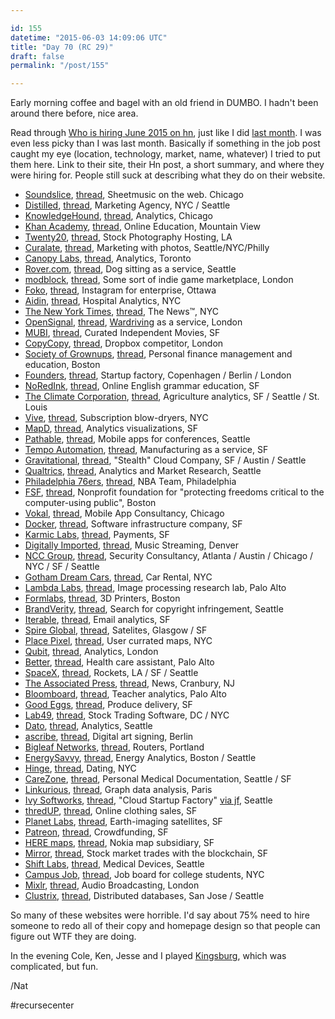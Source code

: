 ```yaml
---

id: 155
datetime: "2015-06-03 14:09:06 UTC"
title: "Day 70 (RC 29)"
draft: false
permalink: "/post/155"

---
```


Early morning coffee and bagel with an old friend in DUMBO. I hadn't been around there before, nice area.

Read through [Who is hiring June 2015 on hn](https://news.ycombinator.com/item?id=9639001), just like I did [last month](https://writing.natwelch.com/post/127). I was even less picky than I was last month. Basically if something in the job post caught my eye (location, technology, market, name, whatever) I tried to put them here. Link to their site, their Hn post, a short summary, and where they were hiring for. People still suck at describing what they do on their website.

 - [Soundslice](https://www.soundslice.com/), [thread](https://news.ycombinator.com/item?id=9639034), Sheetmusic on the web. Chicago
 - [Distilled](http://www.distilled.net), [thread](https://news.ycombinator.com/item?id=9639062), Marketing Agency, NYC / Seattle
 - [KnowledgeHound](http://knowledgehound.com/), [thread](https://news.ycombinator.com/item?id=9639063), Analytics, Chicago
 - [Khan Academy](https://www.khanacademy.org/), [thread](https://news.ycombinator.com/item?id=9639106), Online Education, Mountain View
 - [Twenty20](https://www.twenty20.com/), [thread](https://news.ycombinator.com/item?id=9639107), Stock Photography Hosting, LA
 - [Curalate](http://www.curalate.com/), [thread](https://news.ycombinator.com/item?id=9639145), Marketing with photos, Seattle/NYC/Philly
 - [Canopy Labs](https://canopylabs.com/), [thread](https://news.ycombinator.com/item?id=9639183), Analytics, Toronto
 - [Rover.com](https://www.rover.com/), [thread](https://news.ycombinator.com/item?id=9639188), Dog sitting as a service, Seattle
 - [modblock](http://modblock.net/), [thread](https://news.ycombinator.com/item?id=9639198), Some sort of indie game marketplace, London
 - [Foko](http://foko.co/), [thread](https://news.ycombinator.com/item?id=9639218), Instagram for enterprise, Ottawa
 - [Aidin](http://www.myaidin.com/index.html), [thread](https://news.ycombinator.com/item?id=9639235), Hospital Analytics, NYC
 - [The New York Times](http://developers.nytimes.com/careers/), [thread](https://news.ycombinator.com/item?id=9639292), The News&#8482;, NYC
 - [OpenSignal](http://opensignal.com/), [thread](https://news.ycombinator.com/item?id=9639339), [Wardriving](https://en.wikipedia.org/wiki/Wardriving) as a service, London
 - [MUBI](https://mubi.com/), [thread](https://news.ycombinator.com/item?id=9639385), Curated Independent Movies, SF
 - [CopyCopy](https://www.copycopy.cc/), [thread](https://news.ycombinator.com/item?id=9639387), Dropbox competitor, London
 - [Society of Grownups](https://www.societyofgrownups.com/), [thread](https://news.ycombinator.com/item?id=9639404), Personal finance management and education, Boston
 - [Founders](http://founders.as/), [thread](https://news.ycombinator.com/item?id=9639583), Startup factory, Copenhagen / Berlin / London
 - [NoRedInk](https://www.noredink.com/), [thread](https://news.ycombinator.com/item?id=9639621), Online English grammar education, SF
 - [The Climate Corporation](http://www.climate.com/), [thread](https://news.ycombinator.com/item?id=9639654), Agriculture analytics,  SF / Seattle / St. Louis
 - [Vive](https://vive.co/), [thread](https://news.ycombinator.com/item?id=9639656), Subscription blow-dryers, NYC
 - [MapD](http://www.mapd.com/), [thread](https://news.ycombinator.com/item?id=9639719), Analytics visualizations, SF
 - [Pathable](https://pathable.com/), [thread](https://news.ycombinator.com/item?id=9639725), Mobile apps for conferences, Seattle
 - [Tempo Automation](http://www.tempoautomation.com/), [thread](https://news.ycombinator.com/item?id=9639750), Manufacturing as a service, SF
 - [Gravitational](http://gravitational.io), [thread](https://news.ycombinator.com/item?id=9639751), "Stealth" Cloud Company,  SF / Austin / Seattle
 - [Qualtrics](http://www.qualtrics.com/), [thread](https://news.ycombinator.com/item?id=9639759), Analytics and Market Research, Seattle
 - [Philadelphia 76ers](http://nbateamjobs.teamworkonline.com/teamwork/jobs/jobskey.cfm?s=76ers), [thread](https://news.ycombinator.com/item?id=9639912), NBA Team, Philadelphia
 - [FSF](https://www.fsf.org/), [thread](https://news.ycombinator.com/item?id=9639913), Nonprofit foundation for "protecting freedoms critical to the computer-using public", Boston
 - [Vokal](http://www.vokal.io/), [thread](https://news.ycombinator.com/item?id=9640098), Mobile App Consultancy, Chicago
 - [Docker](https://www.docker.com/), [thread](https://news.ycombinator.com/item?id=9640180), Software infrastructure company, SF
 - [Karmic Labs](https://karmiclabs.com/), [thread](https://news.ycombinator.com/item?id=9640449), Payments, SF
 - [Digitally Imported](http://www.di.fm/), [thread](https://news.ycombinator.com/item?id=9640480), Music Streaming, Denver
 - [NCC Group](https://www.nccgroup.trust/us/), [thread](https://news.ycombinator.com/item?id=9640629), Security Consultancy, Atlanta / Austin / Chicago / NYC / SF / Seattle
 - [Gotham Dream Cars](https://www.gothamdreamcars.com/), [thread](https://news.ycombinator.com/item?id=9640651), Car Rental, NYC
 - [Lambda Labs](https://lambdal.com/), [thread](https://news.ycombinator.com/item?id=9640664), Image processing research lab, Palo Alto
 - [Formlabs](http://formlabs.com/), [thread](https://news.ycombinator.com/item?id=9640829), 3D Printers, Boston
 - [BrandVerity](https://www.brandverity.com/), [thread](https://news.ycombinator.com/item?id=9641115), Search for copyright infringement, Seattle
 - [Iterable](https://iterable.com/), [thread](https://news.ycombinator.com/item?id=9641136), Email analytics, SF
 - [Spire Global](http://www.spire.com/), [thread](https://news.ycombinator.com/item?id=9641169), Satelites, Glasgow / SF
 - [Place Pixel](http://www.placepixel.com/), [thread](https://news.ycombinator.com/item?id=9641261), User currated maps, NYC
 - [Qubit](http://www.qubit.com/), [thread](https://news.ycombinator.com/item?id=9641352), Analytics, London
 - [Better](https://www.getbetter.com/), [thread](https://news.ycombinator.com/item?id=9641410), Health care assistant, Palo Alto
 - [SpaceX](http://www.spacex.com/), [thread](https://news.ycombinator.com/item?id=9641512), Rockets, LA / SF / Seattle
 - [The Associated Press](http://www.ap.org/), [thread](https://news.ycombinator.com/item?id=9641654), News, Cranbury, NJ
 - [Bloomboard](http://schools.bloomboard.com/), [thread](https://news.ycombinator.com/item?id=9641670), Teacher analytics, Palo Alto
 - [Good Eggs](https://www.goodeggs.com), [thread](https://news.ycombinator.com/item?id=9641760), Produce delivery, SF
 - [Lab49](https://www.lab49.com/), [thread](https://news.ycombinator.com/item?id=9641852), Stock Trading Software, DC / NYC
 - [Dato](https://dato.com/), [thread](https://news.ycombinator.com/item?id=9642322), Analytics, Seattle
 - [ascribe](https://www.ascribe.io/), [thread](https://news.ycombinator.com/item?id=9642330), Digital art signing, Berlin
 - [Bigleaf Networks](http://www.bigleaf.net/), [thread](https://news.ycombinator.com/item?id=9642422), Routers, Portland
 - [EnergySavvy](http://www.energysavvy.com/), [thread](https://news.ycombinator.com/item?id=9642531), Energy Analytics, Boston / Seattle
 - [Hinge](http://hinge.co/), [thread](https://news.ycombinator.com/item?id=9642639), Dating, NYC
 - [CareZone](https://carezone.com/), [thread](https://news.ycombinator.com/item?id=9642646), Personal Medical Documentation, Seattle / SF
 - [Linkurious](http://linkurio.us/), [thread](https://news.ycombinator.com/item?id=9642686), Graph data analysis, Paris
 - [Ivy Softworks](http://www.ivysoftworks.com/), [thread](https://news.ycombinator.com/item?id=9642822), "Cloud Startup Factory" [via jf](https://twitter.com/jf/status/605849738198413312), Seattle
 - [thredUP](https://www.thredup.com/), [thread](https://news.ycombinator.com/item?id=9642914), Online clothing sales, SF
 - [Planet Labs](https://www.planet.com/), [thread](https://news.ycombinator.com/item?id=9643154), Earth-imaging satellites, SF
 - [Patreon](https://www.patreon.com/), [thread](https://news.ycombinator.com/item?id=9643206), Crowdfunding, SF
 - [HERE maps](https://realitylens.here.com/), [thread](https://news.ycombinator.com/item?id=9643251), Nokia map subsidiary, SF
 - [Mirror](https://mirror.co/), [thread](https://news.ycombinator.com/item?id=9643429), Stock market trades with the blockchain, SF
 - [Shift Labs](http://www.shiftlabs.com/), [thread](https://news.ycombinator.com/item?id=9643849), Medical Devices, Seattle
 - [Campus Job](https://www.campusjob.com/), [thread](https://news.ycombinator.com/item?id=9643863), Job board for college students, NYC
 - [Mixlr](http://mixlr.com/), [thread](https://news.ycombinator.com/item?id=9644391), Audio Broadcasting, London
 - [Clustrix](http://www.clustrix.com/), [thread](https://news.ycombinator.com/item?id=9647641), Distributed databases, San Jose / Seattle

So many of these websites were horrible. I'd say about 75% need to hire someone to redo all of their copy and homepage design so that people can figure out WTF they are doing.

In the evening Cole, Ken, Jesse and I played [Kingsburg](https://boardgamegeek.com/boardgame/27162/kingsburg), which was complicated, but fun.

/Nat

#recursecenter



